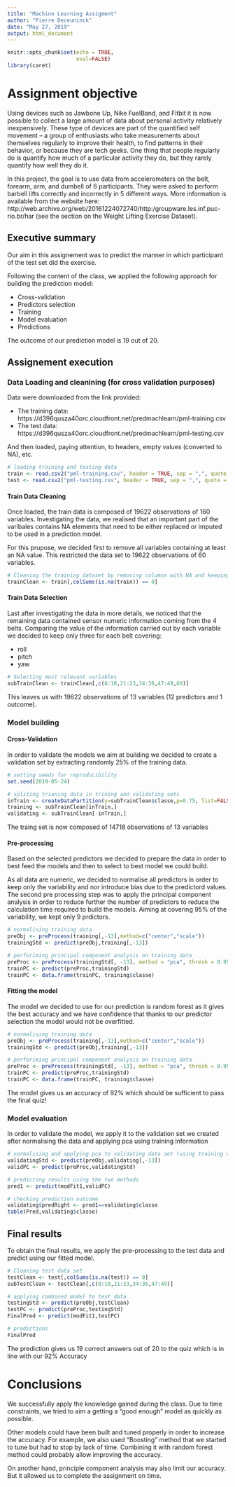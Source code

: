 ```yaml
---
title: "Machine Learning Assigment"
author: "Pierre Deceuninck"
date: "May 27, 2019"
output: html_document
---
```


```r
knitr::opts_chunk$set(echo = TRUE,
                      eval=FALSE)
library(caret)
```

# Assignment objective

Using devices such as Jawbone Up, Nike FuelBand, and Fitbit it is now possible to collect a large amount of data about personal activity relatively inexpensively. These type of devices are part of the quantified self movement – a group of enthusiasts who take measurements about themselves regularly to improve their health, to find patterns in their behavior, or because they are tech geeks. One thing that people regularly do is quantify how much of a particular activity they do, but they rarely quantify how well they do it. 

In this project, the goal is to use data from accelerometers on the belt, forearm, arm, and dumbell of 6 participants. They were asked to perform barbell lifts correctly and incorrectly in 5 different ways. More information is available from the website here: http://web.archive.org/web/20161224072740/http:/groupware.les.inf.puc-rio.br/har (see the section on the Weight Lifting Exercise Dataset).

## Executive summary

Our aim in this assignement was to predict the manner in which participant of the test set did the exercise. 

Following the content of the class, we applied the following approach for building the prediction model:

* Cross-validation 
* Predictors selection
* Training
* Model evaluation
* Predictions

The outcome of our prediction model is 19 out of 20.

## Assignement execution

### Data Loading and cleanining (for cross validation purposes)

Data were downloaded from the link provided: 

* The training data: https://d396qusza40orc.cloudfront.net/predmachlearn/pml-training.csv
* The test data: https://d396qusza40orc.cloudfront.net/predmachlearn/pml-testing.csv

And then loaded, paying attention, to headers, empty values (converted to NA), etc.

```r
# loading training and testing data
train <- read.csv2("pml-training.csv", header = TRUE, sep = ",", quote = "\"", dec = ".", fill = TRUE, comment.char = "",na.strings = c("NA",""))
test <- read.csv2("pml-testing.csv", header = TRUE, sep = ",", quote = "\"", dec = ".", fill = TRUE, comment.char = "",na.strings = c("NA",""))
```

#### Train Data Cleaning

Once loaded, the train data is composed of 19622 observations of 160 variables. Investigating the data, we realised that an important part of the varibales contains NA elements that need to be either replaced or imputed to be used in a prediction model. 

For this prupose, we decided first to remove all variables containing at least an NA value. This restricted the data set to 19622 observations of  60 variables.

```r
# Cleaning the training dataset by removing columns with NA and keeping only global acceleration parameters
trainClean <- train[,colSums(is.na(train)) == 0] 
```

#### Train Data Selection

Last after investigating the data in more details, we noticed that the remaining data contained sensor numeric information coming from the 4 belts.
Comparing the value of the information carried out by each variable we decided to keep only three for each belt covering:

* roll
* pitch
* yaw

```r
# Selecting most relevant variables
subTrainClean <- trainClean[,c(8:10,21:23,34:36,47:49,60)]
```

This leaves us with 19622 observations of 13 variables (12 predictors and 1 outcome).



### Model building

#### Cross-Validation

In order to validate the models we aim at building we decided to create a validation set by extracting randomly 25% of the training data.

```r
# setting seeds for reproducibility
set.seed(2019-05-24)

# spliting trianing data in trining and validating sets
inTrain <- createDataPartition(y=subTrainClean$classe,p=0.75, list=FALSE)
training <- subTrainClean[inTrain,]
validating <- subTrainClean[-inTrain,]
```

The traing set is now composed of 14718 observations of 13 variables

#### Pre-processing

Based on the selected predictors we decided to prepare the data in order to best feed the models and then to select to best model we could build.

As all data are numeric, we decided to normalise all predictors in order to keep only the variability and nor introduce bias due to the predictord values.
The second pre processing step was to apply the principal component analysis in order to reduce further the number of predictors to reduce the calculation time required to build the models.
Aiming at covering 95% of the variability, we kept only 9 prdictors.

```r
# normalising training data
preObj <- preProcess(training[,-13],method=c("center","scale"))
trainingStd <- predict(preObj,training[,-13])

# perforiming principal component analysis on training data
preProc <- preProcess(trainingStd[, -13], method = "pca", thresh = 0.95)
trainPC <- predict(preProc,trainingStd)
trainPC <- data.frame(trainPC, training$classe)
```

#### Fitting the model

The model we decided to use for our prediction is random forest as it gives the best accuracy and we have confidence that thanks to our predictor selection the model would not be overfitted.

```r
# normalising training data
preObj <- preProcess(training[,-13],method=c("center","scale"))
trainingStd <- predict(preObj,training[,-13])

# perforiming principal component analysis on training data
preProc <- preProcess(trainingStd[, -13], method = "pca", thresh = 0.95)
trainPC <- predict(preProc,trainingStd)
trainPC <- data.frame(trainPC, training$classe)
```

The model gives us an accuracy of 92% which should be sufficient to pass the final quiz!

### Model evaluation

In order to validate the model, we apply it to the validation set we created after normalising the data and applying pca using training information

```r
# normalising and applying pca to validating data set (using training values)
validatingStd <- predict(preObj,validating[,-13])
validPC <- predict(preProc,validatingStd)

# predicting results using the two methods
pred1 <- predict(modFit1,validPC)

# checking prediction outcome 
validating$predRight <- pred1==validating$classe
table(Pred,validating$classe)
```

## Final results

To obtain the final results, we apply the pre-processing to the test data and predict using our fitted model.

```r
# Cleaning test data set
testClean <- test[,colSums(is.na(test)) == 0]
subTestClean <- testClean[,c(8:10,21:23,34:36,47:49)]

# applying combined model to test data
testingStd <- predict(preObj,testClean)
testPC <- predict(preProc,testingStd)
FinalPred <- predict(modFit1,testPC)

# predictions
FinalPred
```

The prediction gives us 19 correct answers out of 20 to the quiz which is in line with our 92% Accuracy

# Conclusions

We successfully apply the knowledge gained during the class. Due to time constraints, we tried to aim a getting a "good enough" model as quickly as possible.

Other models could have been built and tuned properly in order to increase the accuracy. For example, we also used "Boosting" method that we started to tune but had to stop by lack of time. Combining it with random forest method could probably allow improving the accuracy.

On another hand, principle component analysis may also limit our accuracy. But it allowed us to complete the assignment on time.
